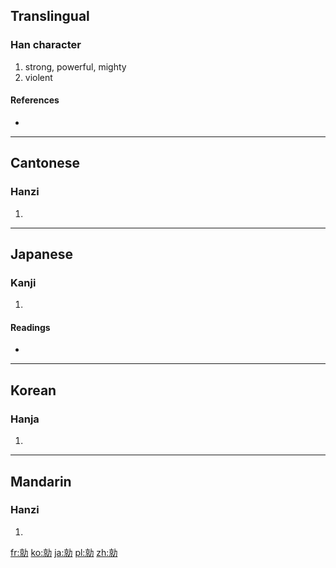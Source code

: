 ==Translingual==

===Han character===
{{Han char|rn=19|rad=力|as=08|sn=10|four=0492<sub>7</sub>|canj=卜火大尸 (YFKS)}}

# strong, powerful, mighty
# violent

====References====
* {{Han ref|kx=0147.430|dkj=02370|dj=0333.060|hdz=10373.110|uh=52CD|ud=21197|bh=D0ED|bd=53485}}

----

==Cantonese==

===Hanzi===
{{yue-hanzi|jyut=|y=king4}}

# {{defn|lang=yue|sort=力08}}

----

==Japanese==

===Kanji===
{{ja-kanji|grade=|rs=力08}}

# {{defn|lang=ja|sort=力08}}

====Readings====
* {{ja-readings|on=[[けい]] (kei)|kun=[[つよい]] (tsuyoi)}}

----

==Korean==

===Hanja===
{{ko-hanja|hangeul=경|rv=gyeong|mr=kyŏng}}

# {{defn|lang=ko|sort=力08}}

----

==Mandarin==

===Hanzi===
{{cmn-hanzi|pin=[[qíng]] ([[qing2]])|wg=ch'ing<sup>2</sup>}}

# {{defn|lang=cmn|sort=力08}}

[[fr:勍]]
[[ko:勍]]
[[ja:勍]]
[[pl:勍]]
[[zh:勍]]